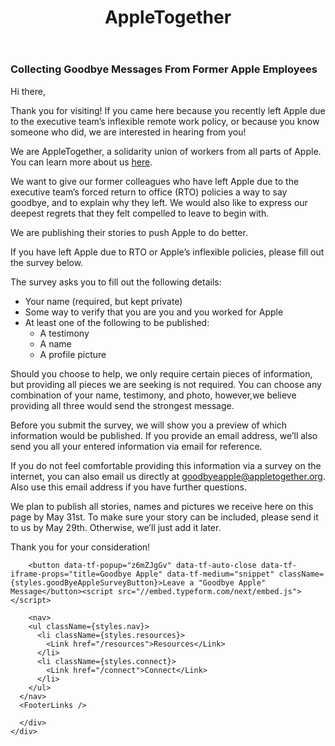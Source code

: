 
<div className={styles.container}>
  <Head>
    <title>AppleTogether: Collecting Goodbye Messages From Former Apple Employees</title>
    <link rel="icon" href="/favicon.png" />
    <meta name="twitter:card" content="summary" />
    <meta name="twitter:site" content="@AppleLaborers" />
    <meta name="twitter:title" content="Collecting Goodbye Messages From Former Apple Employees" />
    <meta name="twitter:description" content="AppleTogether is gathering stories from people who have left Apple due to its inflexibility around remote work. If this is you, we’d love to hear from you." />
  </Head>
  <header>
    <Link passHref href="/">
      <h1 className={styles.logo}>
        <Logo />
        <span>AppleTogether</span>
      </h1>
    </Link>
  </header>
  <main className={styles.main}>
    <div className={styles.content}>
      <div className={styles.rwaletter}>
          

### Collecting Goodbye Messages From Former Apple Employees

Hi there,

Thank you for visiting!  If you came here because you recently left Apple due to the executive team’s inflexible remote work policy, or because you know someone who did, we are interested in hearing from you!

We are AppleTogether, a solidarity union of workers from all parts of Apple. You can learn more about us [here](/).

We want to give our former colleagues who have left Apple due to the executive team’s forced return to office (RTO) policies a way to say goodbye, and to explain why they left. We would also like to express our deepest regrets that they felt compelled to leave to begin with.

We are publishing their stories to push Apple to do better. 

If you have left Apple due to RTO or Apple’s inflexible policies, please fill out the survey below.

The survey asks you to fill out the following details:
* Your name (required, but kept private)
* Some way to verify that you are you and you worked for Apple
* At least one of the following to be published:
  * A testimony
  * A name
  * A profile picture

Should you choose to help, we only require certain pieces of information, but providing all pieces we are seeking is not required. You can choose any combination of your name, testimony, and photo, however,we believe providing all three would send the strongest message. 

Before you submit the survey, we will show you a preview of which information would be published. If you provide an email address, we’ll also send you all your entered information via email for reference.

If you do not feel comfortable providing this information via a survey on the internet, you can also email us directly at goodbyeapple@appletogether.org. Also use this email address if you have further questions.

We plan to publish all stories, names and pictures we receive here on this page by May 31st. To make sure your story can be included, please send it to us by May 29th. Otherwise, we’ll just add it later. 

Thank you for your consideration!


        <button data-tf-popup="z6mZJgGv" data-tf-auto-close data-tf-iframe-props="title=Goodbye Apple" data-tf-medium="snippet" className={styles.goodByeAppleSurveyButton}>Leave a "Goodbye Apple" Message</button><script src="//embed.typeform.com/next/embed.js"></script>

        <nav>
        <ul className={styles.nav}>
          <li className={styles.resources}>
            <Link href="/resources">Resources</Link>
          </li>
          <li className={styles.connect}>
            <Link href="/connect">Connect</Link>
          </li>
        </ul>
      </nav>
      <FooterLinks />

      </div>
    </div>
  </main>
</div>